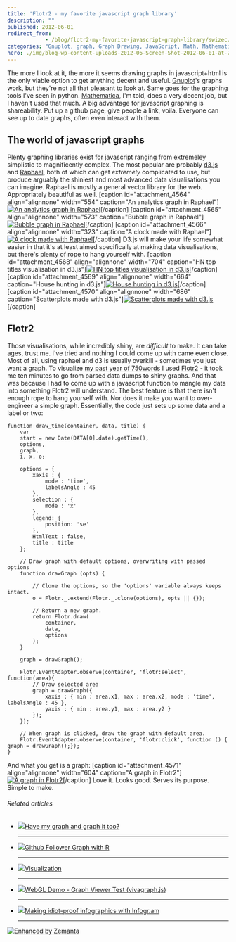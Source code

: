 ```yaml
---
title: 'Flotr2 - my favorite javascript graph library'
description: ""
published: 2012-06-01
redirect_from: 
            - /blog/flotr2-my-favorite-javascript-graph-library/swizec/4558
categories: "Gnuplot, graph, Graph Drawing, JavaScript, Math, Mathematica, Raphael, Uncategorized"
hero: ./img/blog-wp-content-uploads-2012-06-Screen-Shot-2012-06-01-at-2.41.59-PM.png
---
```

The more I look at it, the more it seems drawing graphs in javascript+html is the only viable option to get anything decent and useful. [Gnuplot](http://www.gnuplot.info/ "Gnuplot")&#x27;s graphs work, but they&#x27;re not all that pleasant to look at. Same goes for the graphing tools I&#x27;ve seen in python. [Mathematica](http://www.wolfram.com/products/mathematica/ "Mathematica"), I&#x27;m told, does a very decent job, but I haven&#x27;t used that much. A big advantage for javascript graphing is shareability. Put up a github page, give people a link, voila. Everyone can see up to date graphs, often even interact with them.

## The world of javascript graphs

Plenty graphing libraries exist for javascript ranging from extremeley simplistic to magnificently complex. The most popular are probably [d3.js](http://d3js.org/) and [Raphael](http://raphaeljs.com/), both of which can get _extremely_ complicated to use, but produce arguably the shiniest and most advanced data visualisations you can imagine. Raphael is mostly a general vector library for the web. Appropriately beautiful as well. \[caption id=&quot;attachment_4564&quot; align=&quot;alignnone&quot; width=&quot;554&quot; caption=&quot;An analytics graph in Raphael&quot;][![An analytics graph in Raphael](http://swizec.com/blog/wp-content/uploads/2012/06/Screen-Shot-2012-06-01-at-2.41.59-PM.png "An analytics graph in Raphael")](./img/blog-wp-content-uploads-2012-06-Screen-Shot-2012-06-01-at-2.41.59-PM.png)\[/caption] \[caption id=&quot;attachment_4565&quot; align=&quot;alignnone&quot; width=&quot;573&quot; caption=&quot;Bubble graph in Raphael&quot;][![Bubble graph in Raphael](http://swizec.com/blog/wp-content/uploads/2012/06/Screen-Shot-2012-06-01-at-2.42.12-PM.png "Bubble graph in Raphael")](./img/blog-wp-content-uploads-2012-06-Screen-Shot-2012-06-01-at-2.42.12-PM.png)\[/caption] \[caption id=&quot;attachment_4566&quot; align=&quot;alignnone&quot; width=&quot;323&quot; caption=&quot;A clock made with Raphael&quot;][![A clock made with Raphael](http://swizec.com/blog/wp-content/uploads/2012/06/Screen-Shot-2012-06-01-at-2.42.31-PM.png "A clock made with Raphael")](./img/blog-wp-content-uploads-2012-06-Screen-Shot-2012-06-01-at-2.42.31-PM.png)\[/caption] D3.js will make your life somewhat easier in that it&#x27;s at least aimed specifically at making data visualisations, but there&#x27;s plenty of rope to hang yourself with. \[caption id=&quot;attachment_4568&quot; align=&quot;alignnone&quot; width=&quot;704&quot; caption=&quot;HN top titles visualisation in d3.js&quot;][![HN top titles visualisation in d3.js](http://swizec.com/blog/wp-content/uploads/2012/06/Screen-Shot-2012-06-01-at-3.03.35-PM.png "HN top titles visualisation in d3.js")](./img/blog-wp-content-uploads-2012-06-Screen-Shot-2012-06-01-at-3.03.35-PM.png)\[/caption] \[caption id=&quot;attachment_4569&quot; align=&quot;alignnone&quot; width=&quot;664&quot; caption=&quot;House hunting in d3.js&quot;][![House hunting in d3.js](http://swizec.com/blog/wp-content/uploads/2012/06/Screen-Shot-2012-06-01-at-2.46.31-PM.png "House hunting in d3.js")](./img/blog-wp-content-uploads-2012-06-Screen-Shot-2012-06-01-at-2.46.31-PM.png)\[/caption] \[caption id=&quot;attachment_4570&quot; align=&quot;alignnone&quot; width=&quot;686&quot; caption=&quot;Scatterplots made with d3.js&quot;][![Scatterplots made with d3.js](http://swizec.com/blog/wp-content/uploads/2012/06/Screen-Shot-2012-06-01-at-2.46.53-PM.png "Scatterplots made with d3.js")](./img/blog-wp-content-uploads-2012-06-Screen-Shot-2012-06-01-at-2.46.53-PM.png)\[/caption]

## Flotr2

Those visualisations, while incredibly shiny, are _difficult_ to make. It can take ages, trust me. I&#x27;ve tried and nothing I could come up with came even close. Most of all, using raphael and d3 is usually overkill - sometimes you just want a graph. To visualize [my past year of 750words](http://swizec.com/blog/a-year-of-750words-com-with-shiny-graphs/swizec/4378 "A year of 750words.com – with shiny graphs") I used [Flotr2](http://humblesoftware.com/flotr2/) - it took me ten minutes to go from parsed data dumps to shiny graphs. And that was because I had to come up with a javascript function to mangle my data into something Flotr2 will understand. The best feature is that there isn&#x27;t enough rope to hang yourself with. Nor does it make you want to over-engineer a simple graph. Essentially, the code just sets up some data and a label or two:

```
function draw_time(container, data, title) {
    var
    start = new Date(DATA[0].date).getTime(),
    options,
    graph,
    i, x, o;

    options = {
        xaxis : {
            mode : 'time',
            labelsAngle : 45
        },
        selection : {
            mode : 'x'
        },
        legend: {
            position: 'se'
        },
        HtmlText : false,
        title : title
    };

    // Draw graph with default options, overwriting with passed options
    function drawGraph (opts) {

        // Clone the options, so the 'options' variable always keeps intact.
        o = Flotr._.extend(Flotr._.clone(options), opts || {});

        // Return a new graph.
        return Flotr.draw(
            container,
            data,
            options
        );
    }

    graph = drawGraph();

    Flotr.EventAdapter.observe(container, 'flotr:select', function(area){
        // Draw selected area
        graph = drawGraph({
            xaxis : { min : area.x1, max : area.x2, mode : 'time', labelsAngle : 45 },
            yaxis : { min : area.y1, max : area.y2 }
        });
    });

    // When graph is clicked, draw the graph with default area.
    Flotr.EventAdapter.observe(container, 'flotr:click', function () { graph = drawGraph();});
}
```

And what you get is a graph: \[caption id=&quot;attachment_4571&quot; align=&quot;alignnone&quot; width=&quot;604&quot; caption=&quot;A graph in Flotr2&quot;][![A graph in Flotr2](http://swizec.com/blog/wp-content/uploads/2012/06/Screen-Shot-2012-06-01-at-2.58.02-PM.png "A graph in Flotr2")](./img/blog-wp-content-uploads-2012-06-Screen-Shot-2012-06-01-at-2.58.02-PM.png)\[/caption] Love it. Looks good. Serves its purpose. Simple to make.

###### Related articles

- [![](http://i.zemanta.com/noimg_05_80_80.jpg)](http://ask.metafilter.com/215379/Have-my-graph-and-graph-it-too)[Have my graph and graph it too?](http://ask.metafilter.com/215379/Have-my-graph-and-graph-it-too)

  * * *

- [![](http://i.zemanta.com/89526314_80_80.jpg)](http://www.r-bloggers.com/github-follower-graph-with-r/)[Github Follower Graph with R](http://www.r-bloggers.com/github-follower-graph-with-r/)

  * * *

- [![](http://i.zemanta.com/noimg_02_80_80.jpg)](http://the.taoofmac.com/space/infoviz)[Visualization](http://the.taoofmac.com/space/infoviz)

  * * *

- [![](http://i.zemanta.com/noimg_09_80_80.jpg)](http://www.webgl.com/2012/05/webgl-demo-graph-viewer-test-vivagraph-js/)[WebGL Demo - Graph Viewer Test (vivagraph.js)](http://www.webgl.com/2012/05/webgl-demo-graph-viewer-test-vivagraph-js/)

  * * *

- [![](http://i.zemanta.com/91372938_80_80.jpg)](http://arstechnica.com/business/2012/05/making-idiot-proof-infographics-with-infogr-am/)[Making idiot-proof infographics with Infogr.am](http://arstechnica.com/business/2012/05/making-idiot-proof-infographics-with-infogr-am/)

  * * *

[![Enhanced by Zemanta](http://img.zemanta.com/zemified_e.png?x-id=5580d959-40bd-49d9-87ad-b9e911728ddb)](http://www.zemanta.com/?px "Enhanced by Zemanta")